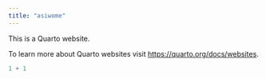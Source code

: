 ```yaml
---
title: "asiwome"
---
```


This is a Quarto website.

To learn more about Quarto websites visit <https://quarto.org/docs/websites>.

```r
1 + 1
```
